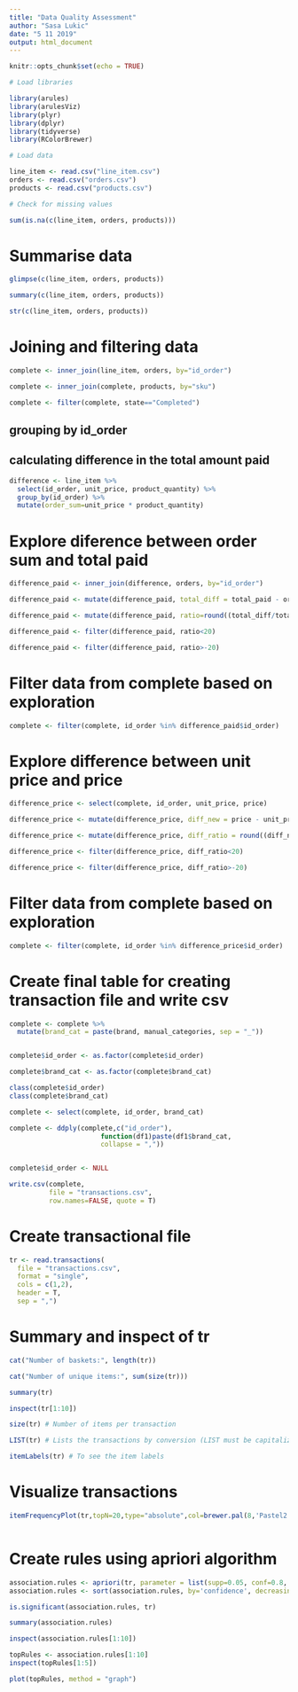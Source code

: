 ```yaml
---
title: "Data Quality Assessment"
author: "Sasa Lukic"
date: "5 11 2019"
output: html_document
---
```


```r
knitr::opts_chunk$set(echo = TRUE)
```


```r
# Load libraries

library(arules)
library(arulesViz)
library(plyr)
library(dplyr)
library(tidyverse)
library(RColorBrewer)

```

```r
# Load data

line_item <- read.csv("line_item.csv")
orders <- read.csv("orders.csv")
products <- read.csv("products.csv")

```


```r

# Check for missing values

sum(is.na(c(line_item, orders, products)))

```

# Summarise data

```r

glimpse(c(line_item, orders, products))

summary(c(line_item, orders, products))

str(c(line_item, orders, products))

```


# Joining and filtering data

```r

complete <- inner_join(line_item, orders, by="id_order")

complete <- inner_join(complete, products, by="sku")

complete <- filter(complete, state=="Completed")
```

## grouping by id_order
## calculating difference in the total amount paid

```r

difference <- line_item %>% 
  select(id_order, unit_price, product_quantity) %>% 
  group_by(id_order) %>%
  mutate(order_sum=unit_price * product_quantity)

```

# Explore diference between order sum and total paid

```r

difference_paid <- inner_join(difference, orders, by="id_order")

difference_paid <- mutate(difference_paid, total_diff = total_paid - order_sum)

difference_paid <- mutate(difference_paid, ratio=round((total_diff/total_paid) * 100),2)

difference_paid <- filter(difference_paid, ratio<20)

difference_paid <- filter(difference_paid, ratio>-20)

```

# Filter data from complete based on exploration


```r

complete <- filter(complete, id_order %in% difference_paid$id_order)

```

# Explore difference between unit price and price

```r

difference_price <- select(complete, id_order, unit_price, price)

difference_price <- mutate(difference_price, diff_new = price - unit_price)

difference_price <- mutate(difference_price, diff_ratio = round((diff_new/price) * 100), 2)

difference_price <- filter(difference_price, diff_ratio<20)

difference_price <- filter(difference_price, diff_ratio>-20)

```

# Filter data from complete based on exploration

```r

complete <- filter(complete, id_order %in% difference_price$id_order)

```

# Create final table for creating transaction file and write csv


```r




complete <- complete %>% 
  mutate(brand_cat = paste(brand, manual_categories, sep = "_"))


complete$id_order <- as.factor(complete$id_order)

complete$brand_cat <- as.factor(complete$brand_cat)

class(complete$id_order)
class(complete$brand_cat)

complete <- select(complete, id_order, brand_cat)


```

```r

complete <- ddply(complete,c("id_order"),
                       function(df1)paste(df1$brand_cat,
                       collapse = ","))


complete$id_order <- NULL
```


```r
write.csv(complete, 
          file = "transactions.csv",
          row.names=FALSE, quote = T)


```

# Create transactional file

```r

tr <- read.transactions(
  file = "transactions.csv",
  format = "single",
  cols = c(1,2),
  header = T,
  sep = ",")
```

# Summary and inspect of tr

```r


cat("Number of baskets:", length(tr))

```

```r

cat("Number of unique items:", sum(size(tr)))


```

```r

summary(tr)

```

```r

inspect(tr[1:10])


```

```r

size(tr) # Number of items per transaction 

LIST(tr) # Lists the transactions by conversion (LIST must be capitalized)

itemLabels(tr) # To see the item labels 

```

# Visualize transactions

```r

itemFrequencyPlot(tr,topN=20,type="absolute",col=brewer.pal(8,'Pastel2'), main="Absolute Item Frequency Plot")



```

# Create rules using apriori algorithm

```r

association.rules <- apriori(tr, parameter = list(supp=0.05, conf=0.8, minlen=2, maxlen=7))
association.rules <- sort(association.rules, by='confidence', decreasing = TRUE)


```

```r

is.significant(association.rules, tr)


```

```r

summary(association.rules)

```

```r

inspect(association.rules[1:10])

```
```r
topRules <- association.rules[1:10]
inspect(topRules[1:5])

```

```r
plot(topRules, method = "graph")


```

